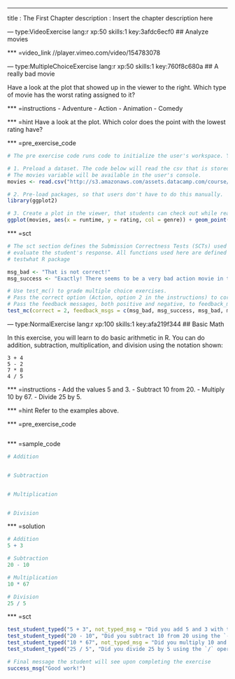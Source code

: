 ---
title       : The First Chapter
description : Insert the chapter description here


--- type:VideoExercise lang:r xp:50 skills:1 key:3afdc6ecf0
## Analyze movies

*** =video_link
//player.vimeo.com/video/154783078

--- type:MultipleChoiceExercise lang:r xp:50 skills:1 key:760f8c680a
## A really bad movie

Have a look at the plot that showed up in the viewer to the right. Which type of movie has the worst rating assigned to it?

*** =instructions
- Adventure
- Action
- Animation
- Comedy

*** =hint
Have a look at the plot. Which color does the point with the lowest rating have?

*** =pre_exercise_code
```r
# The pre exercise code runs code to initialize the user's workspace. You can use it for several things:

# 1. Preload a dataset. The code below will read the csv that is stored at the URL's location.
# The movies variable will be available in the user's console.
movies <- read.csv("http://s3.amazonaws.com/assets.datacamp.com/course/introduction_to_r/movies.csv")

# 2. Pre-load packages, so that users don't have to do this manually.
library(ggplot2)

# 3. Create a plot in the viewer, that students can check out while reading the exercise
ggplot(movies, aes(x = runtime, y = rating, col = genre)) + geom_point()
```

*** =sct
```r
# The sct section defines the Submission Correctness Tests (SCTs) used to
# evaluate the student's response. All functions used here are defined in the 
# testwhat R package

msg_bad <- "That is not correct!"
msg_success <- "Exactly! There seems to be a very bad action movie in the dataset."

# Use test_mc() to grade multiple choice exercises. 
# Pass the correct option (Action, option 2 in the instructions) to correct.
# Pass the feedback messages, both positive and negative, to feedback_msgs in the appropriate order.
test_mc(correct = 2, feedback_msgs = c(msg_bad, msg_success, msg_bad, msg_bad)) 
```

--- type:NormalExercise lang:r xp:100 skills:1 key:afa219f344
## Basic Math

In this exercise, you will learn to do basic arithmetic in R. You can do addition, subtraction, multiplication, and division using the notation shown:

```
3 + 4
5 - 2
7 * 8
4 / 5
```

*** =instructions
- Add the values 5 and 3.
- Subtract 10 from 20.
- Multiply 10 by 67.
- Divide 25 by 5.

*** =hint
Refer to the examples above.

*** =pre_exercise_code
```r

```

*** =sample_code
```r
# Addition


# Subtraction


# Multiplication


# Division

```

*** =solution
```r
# Addition
5 + 3

# Subtraction
20 - 10

# Multiplication
10 * 67

# Division
25 / 5
```

*** =sct
```r
test_student_typed("5 + 3", not_typed_msg = "Did you add 5 and 3 with the `+` operator?")
test_student_typed("20 - 10", "Did you subtract 10 from 20 using the `-` operator?")
test_student_typed("10 * 67", not_typed_msg = "Did you multiply 10 and 67 with the `*` operator?")
test_student_typed("25 / 5", "Did you divide 25 by 5 using the `/` operator?")

# Final message the student will see upon completing the exercise
success_msg("Good work!")
```
